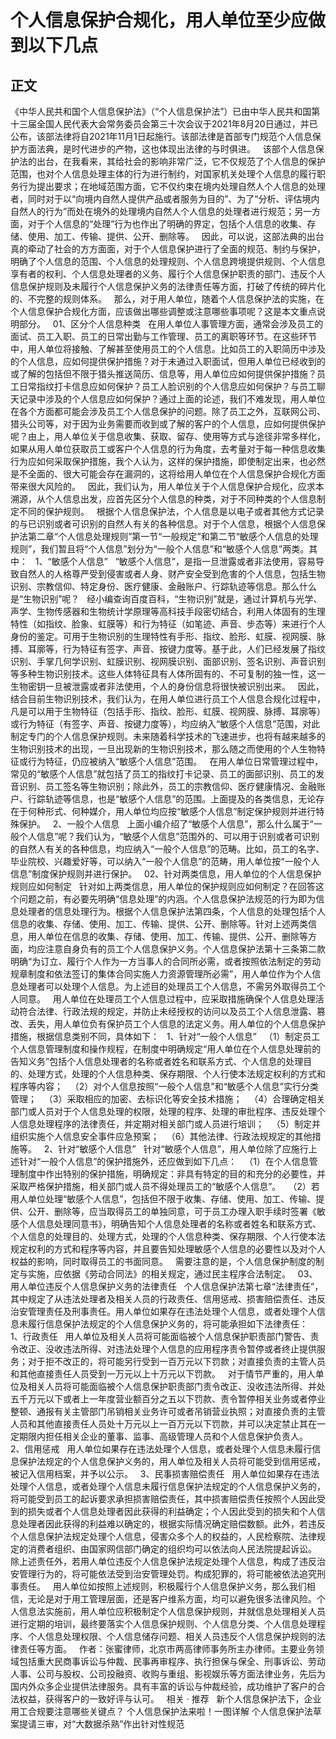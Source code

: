 # 个人信息保护合规化，用人单位至少应做到以下几点
## 正文
《中华人民共和国个人信息保护法》（“个人信息保护法”）已由中华人民共和国第十三届全国人民代表大会常务委员会第三十次会议于2021年8月20日通过，并已公布，该部法律将自2021年11月1日起施行。该部法律是首部专门规范个人信息保护方面法典，是时代进步的产物，这也体现出法律的与时俱进。
 
该部个人信息保护法的出台，在我看来，其给社会的影响非常广泛，它不仅规范了个人信息的保护范围，也对个人信息处理主体的行为进行制约，对国家机关处理个人信息的履行职务行为提出要求；在地域范围方面，它不仅约束在境内处理自然人个人信息的处理者，同时对于以“向境内自然人提供产品或者服务为目的”、为了“分析、评估境内自然人的行为”而处在境外的处理境内自然人个人信息的处理者进行规范；另一方面，对于个人信息的“处理”行为也作出了明确的界定，包括个人信息的收集、存储、使用、加工、传输、提供、公开、删除等。
 
因此，可以说，这部法典的出台真的牵动了社会的方方面面，对于个人信息保护进行了全面的规范、制约与保护，明确了个人信息的范围、个人信息的处理规则、个人信息跨境提供规则、个人信息享有者的权利、个人信息处理者的义务、履行个人信息保护职责的部门、违反个人信息保护规则及未履行个人信息保护义务的法律责任等方面，打破了传统的碎片化的、不完整的规则体系。
 
那么，对于用人单位，随着个人信息保护法的实施，在个人信息保护合规化方面，应该做出哪些调整或注意哪些事项呢？这是本文重点说明部分。
 
01、区分个人信息种类
 
在用人单位人事管理方面，通常会涉及员工的面试、员工入职、员工的日常出勤与工作管理、员工的离职等环节。在这些环节中，用人单位将接触、了解甚至使用员工的个人信息。比如员工的入职简历中涉及的个人信息，应如何提供保护措施？对于未通过入职面试，但用人单位已经收到的或了解的包括但不限于猎头推送简历、信息等，用人单位应如何提供保护措施？员工日常指纹打卡信息应如何保护？员工人脸识别的个人信息应如何保护？与员工聊天记录中涉及的个人信息应如何保护？通过上面的论述，我们不难发现，用人单位在各个方面都可能会涉及员工个人信息保护的问题。除了员工之外，互联网公司、猎头公司等，对于因为业务需要而收到或了解的客户的个人信息，应如何提供保护呢？由上，用人单位关于信息收集、获取、留存、使用等方式与途径非常多样化，如果从用人单位获取员工或客户个人信息的行为角度，去考量对于每一种信息收集行为应如何采取保护措施，我个人认为，这样的保护措施，即使制定出来，也必然是不全面的、很大可能会存在漏洞的，这将给用人单位在个人信息保护合规化方面带来很大风险的。
 
因此，我们认为，用人单位关于个人信息保护合规化，应求本溯源，从个人信息出发，应首先区分个人信息的种类，对于不同种类的个人信息制定不同的保护规则。
 
根据个人信息保护法，个人信息是以电子或者其他方式记录的与已识别或者可识别的自然人有关的各种信息。对于个人信息，根据个人信息保护法第二章“个人信息处理规则”第一节“一般规定”和第二节“敏感个人信息的处理规则”，我们暂且将“个人信息”划分为“一般个人信息”和“敏感个人信息”两类。其中：
 
1、“敏感个人信息”
 
“敏感个人信息”，是指一旦泄露或者非法使用，容易导致自然人的人格尊严受到侵害或者人身、财产安全受到危害的个人信息，包括生物识别、宗教信仰、特定身份、医疗健康、金融账户、行踪轨迹等信息。那么什么是“生物识别”呢？
 
经小编查询百度百科，“生物识别”就是，通过计算机与光学、声学、生物传感器和生物统计学原理等高科技手段密切结合，利用人体固有的生理特性（如指纹、脸象、虹膜等）和行为特征（如笔迹、声音、步态等）来进行个人身份的鉴定。可用于生物识别的生理特性有手形、指纹、脸形、虹膜、视网膜、脉搏、耳廓等，行为特征有签字、声音、按键力度等。基于此，人们已经发展了指纹识别、手掌几何学识别、虹膜识别、视网膜识别、面部识别、签名识别、声音识别等多种生物识别技术。这些人体特征具有人体所固有的、不可复制的独一性，这一生物密钥一旦被泄露或者非法使用，个人的身份信息将很快被识别出来。
 
因此，结合目前生物识别技术，我们认为，在用人单位进行员工个人信息合规化过程中，凡是可以用于生物特征（包括手形、指纹、脸形、虹膜、视网膜、脉搏、耳廓等）或行为特征（有签字、声音、按键力度等），均应纳入“敏感个人信息”范围，对此制定专门的个人信息保护规则。未来随着科学技术的飞速进步，也将有越来越多的生物识别技术的出现，一旦出现新的生物识别技术，那么随之而使用的个人生物特征或行为特征，仍应被纳入“敏感个人信息”范围。
 
在用人单位日常管理过程中，常见的“敏感个人信息”就包括了员工的指纹打卡记录、员工的面部识别、员工的发音识别、员工签名等生物识别；除此外，员工的宗教信仰、医疗健康情况、金融账户、行踪轨迹等信息，也是“敏感个人信息”的范围。上面提及的各类信息，无论存在于何种形式、何种媒介，用人单位均应按“敏感个人信息”制定保护规则并进行特殊保护。
 
2、一般个人信息
 
上面小编介绍了“敏感个人信息”，那么什么属于“一般个人信息”呢？我们认为，“敏感个人信息”范围外的、可以用于识别或者可识别的自然人有关的各种信息，均应纳入“一般个人信息”的范畴。比如，员工的名字、毕业院校、兴趣爱好等，可以纳入“一般个人信息”的范畴，用人单位按“一般个人信息”制度保护规则并进行保护。
 
02、针对两类信息，用人单位的个人信息保护规则应如何制定
 
针对如上两类信息，用人单位的保护规则应如何制定？在回答这个问题之前，有必要先明确“信息处理”的内涵。个人信息保护法规范的行为即为信息处理者的信息处理行为。根据个人信息保护法第四条，个人信息的处理包括个人信息的收集、存储、使用、加工、传输、提供、公开、删除等。针对上述两类信息，用人单位在信息的收集、存储、使用、加工、传输、提供、公开、删除等方面，均应注意自身负有的员工个人信息保护义务。个人信息保护法第十三条第二款明确“为订立、履行个人作为一方当事人的合同所必需，或者按照依法制定的劳动规章制度和依法签订的集体合同实施人力资源管理所必需”，用人单位作为个人信息处理者可以处理个人信息。为上述目的处理员工个人信息，不需另外取得员工个人同意。
 
用人单位在处理员工个人信息过程中，应采取措施确保个人信息处理活动符合法律、行政法规的规定，并防止未经授权的访问以及员工个人信息泄露、篡改、丢失，用人单位负有保护员工个人信息的法定义务。用人单位的个人信息保护措施，根据信息类别不同，具体如下：
 
1、针对“一般个人信息”
 
（1）制定员工个人信息管理制度和操作规程，在制度中明确规定“用人单位在个人信息处理前的告知义务”包括个人信息处理者的名称或者姓名和联系方式、个人信息的处理目的、处理方式，处理的个人信息种类、保存期限、个人行使本法规定权利的方式和程序等内容；
 
（2）对个人信息按照“一般个人信息”和“敏感个人信息”实行分类管理；
 
（3）采取相应的加密、去标识化等安全技术措施；
 
（4）合理确定相关部门或人员对于个人信息处理的权限，处理的程序、处理的审批程序、违反处理个人信息处理程序的法律责任，并定期对相关部门或人员进行培训；
 
（5）制定并组织实施个人信息安全事件应急预案；
 
（6）其他法律、行政法规规定的其他措施等。
 
2、针对“敏感个人信息”
 
针对“敏感个人信息”，用人单位除了应施行上述针对“一般个人信息”的保护措施外，还应做到如下几点：
 
（1）在个人信息管理制度中作出特别的保护措施，明确规定：非具有特定的目的和充分的必要性，并采取严格保护措施，相关部门或人员不得处理员工的“敏感个人信息”。
 
（2）若用人单位处理“敏感个人信息”，包括但不限于收集、存储、使用、加工、传输、提供、公开、删除等，应当取得员工的单独同意，可于员工办理入职手续时签署《敏感个人信息处理同意书》，明确告知个人信息处理者的名称或者姓名和联系方式、个人信息的处理目的、处理方式，处理的个人信息种类、保存期限、个人行使本法规定权利的方式和程序等内容，并且要告知处理敏感个人信息的必要性以及对个人权益的影响，同时取得员工的书面同意。
 
需要注意的是，个人信息保护制度的制定与实施，应依据《劳动合同法》的相关规定，通过民主程序合法制定。
 
03、用人单位违反个人信息保护义务的法律责任
 
个人信息保护法第七章“法律责任”，其中规定了从违法处理者及相关人员的行政责任、信用惩戒、损害赔偿责任、违反治安管理责任及刑事责任。用人单位如果存在违法处理个人信息，或者处理个人信息未履行信息保护法规定的个人信息保护义务的，将可能承担如下法律责任：
 
1、行政责任
 
用人单位及相关人员将可能面临被个人信息保护职责部门警告、责令改正、没收违法所得、对违法处理个人信息的应用程序责令暂停或者终止提供服务；对于拒不改正的，将可能另行受到一百万元以下罚款；对直接负责的主管人员和其他直接责任人员受到一万元以上十万元以下罚款。
 
对于情节严重的，用人单位及相关人员将可能面临被个人信息保护职责部门责令改正、没收违法所得、并处五千万元以下或者上一年度营业额百分之五以下罚款、责令暂停相关业务或者停业整顿、通报有关主管部门吊销相关业务许可或者吊销营业执照；对直接负责的主管人员和其他直接责任人员处十万元以上一百万元以下罚款，并可以决定禁止其在一定期限内担任相关企业的董事、监事、高级管理人员和个人信息保护负责人。
 
2、信用惩戒
 
用人单位如果存在违法处理个人信息，或者处理个人信息未履行信息保护法规定的个人信息保护义务的，用人单位及相关人员将可能受到信用惩戒，被记入信用档案，并予以公示。
 
3、民事损害赔偿责任
 
用人单位如果存在违法处理个人信息，或者处理个人信息未履行信息保护法规定的个人信息保护义务的，将可能受到员工的起诉要求承担损害赔偿责任，其中损害赔偿责任按照个人因此受到的损失或者个人信息处理者因此获得的利益确定；个人因此受到的损失和个人信息处理者因此获得的利益难以确定的，根据实际情况确定赔偿数额。此外，若违反个人信息保护法规定处理个人信息，侵害众多个人的权益的，人民检察院、法律规定的消费者组织、由国家网信部门确定的组织均可以依法向人民法院提起诉讼。
 
除上述责任外，若用人单位违反个人信息保护法规定处理个人信息，构成了违反治安管理行为的，将可能依法受到治安管理处罚。构成犯罪的，将可能被依法追究刑事责任。
 
用人单位如按照上述规则，积极履行个人信息保护义务，那么我们相信，无论是对于用工管理层面，还是客户维系方面，均可以避免很多法律风险。个人信息法实施前，用人单位应积极制定个人信息保护规则，并就信息处理相关人员进行定期的培训，最终要落实个人信息保护规则、个人信息分类、个人信息处理程序、个人信息处理权限、个人信息储存问题、相关人员违反个人信息保护规则的法律责任等方面。
 
作者：张蜜律师，北京市两高律师事务所主办律师。主要业务领域包括重大民商事诉讼与仲裁、民事再审程序、执行担保与保全、刑事诉讼、劳动人事、公司与股权、公司投融资、收购与重组、影视娱乐等方面法律业务，先后为国内外众多企业提供法律服务。具有丰富的诉讼与仲裁经验，成功维护了客户的合法权益，获得客户的一致好评与认可。
 
相关 · 推荐
 
新个人信息保护法下，企业用工合规要注意哪些关键点？
个人信息保护法来啦！一图详解
个人信息保护法草案提请三审，对“大数据杀熟”作出针对性规范
 
